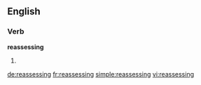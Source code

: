 ==English==

===Verb===
'''reassessing'''
# {{present participle of|reassess}}

[[de:reassessing]]
[[fr:reassessing]]
[[simple:reassessing]]
[[vi:reassessing]]